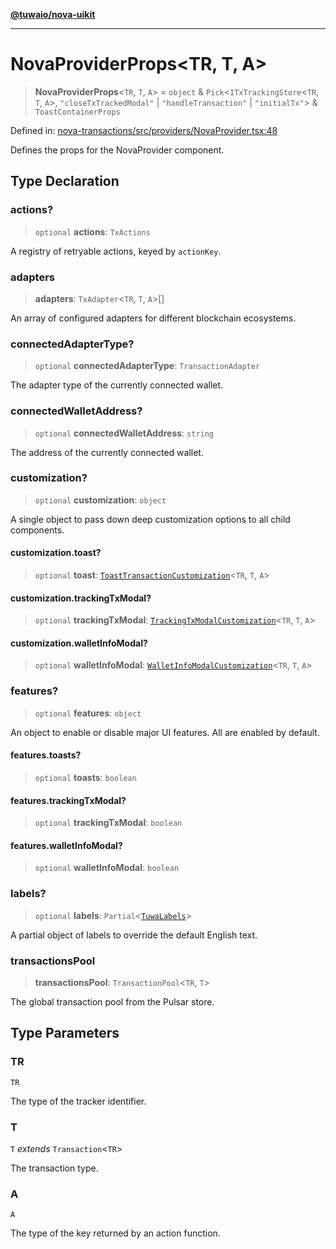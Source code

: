 [**@tuwaio/nova-uikit**](../../../../README.md)

***

# NovaProviderProps\<TR, T, A\>

> **NovaProviderProps**\<`TR`, `T`, `A`\> = `object` & `Pick`\<`ITxTrackingStore`\<`TR`, `T`, `A`\>, `"closeTxTrackedModal"` \| `"handleTransaction"` \| `"initialTx"`\> & `ToastContainerProps`

Defined in: [nova-transactions/src/providers/NovaProvider.tsx:48](https://github.com/TuwaIO/nova-uikit/blob/a67b545111d0920e81369a66855ababc0551c3bc/packages/nova-transactions/src/providers/NovaProvider.tsx#L48)

Defines the props for the NovaProvider component.

## Type Declaration

### actions?

> `optional` **actions**: `TxActions`

A registry of retryable actions, keyed by `actionKey`.

### adapters

> **adapters**: `TxAdapter`\<`TR`, `T`, `A`\>[]

An array of configured adapters for different blockchain ecosystems.

### connectedAdapterType?

> `optional` **connectedAdapterType**: `TransactionAdapter`

The adapter type of the currently connected wallet.

### connectedWalletAddress?

> `optional` **connectedWalletAddress**: `string`

The address of the currently connected wallet.

### customization?

> `optional` **customization**: `object`

A single object to pass down deep customization options to all child components.

#### customization.toast?

> `optional` **toast**: [`ToastTransactionCustomization`](../../type-aliases/ToastTransactionCustomization.md)\<`TR`, `T`, `A`\>

#### customization.trackingTxModal?

> `optional` **trackingTxModal**: [`TrackingTxModalCustomization`](../../type-aliases/TrackingTxModalCustomization.md)\<`TR`, `T`, `A`\>

#### customization.walletInfoModal?

> `optional` **walletInfoModal**: [`WalletInfoModalCustomization`](../../type-aliases/WalletInfoModalCustomization.md)\<`TR`, `T`, `A`\>

### features?

> `optional` **features**: `object`

An object to enable or disable major UI features. All are enabled by default.

#### features.toasts?

> `optional` **toasts**: `boolean`

#### features.trackingTxModal?

> `optional` **trackingTxModal**: `boolean`

#### features.walletInfoModal?

> `optional` **walletInfoModal**: `boolean`

### labels?

> `optional` **labels**: `Partial`\<[`TuwaLabels`](../../type-aliases/TuwaLabels.md)\>

A partial object of labels to override the default English text.

### transactionsPool

> **transactionsPool**: `TransactionPool`\<`TR`, `T`\>

The global transaction pool from the Pulsar store.

## Type Parameters

### TR

`TR`

The type of the tracker identifier.

### T

`T` *extends* `Transaction`\<`TR`\>

The transaction type.

### A

`A`

The type of the key returned by an action function.
